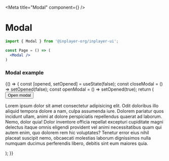 
<Meta title="Modal" component={<Modal/>} />

# Modal

```jsx
import { Modal } from '@inplayer-org/inplayer-ui';

const Page = () => (
  <Modal />
)
```

<Props of={Modal}/>

### Modal example

<Preview withSource="open">
  <Story name="modal">
    {() => {
        const [opened, setOpened] = useState(false);
        const closeModal = () => setOpened(false);
        const openModal = () => setOpened(true);
        return (
            <ModalStyles>
            <Button onClick={openModal}>Open modal</Button>
            <Modal title="Modal" isModalOpen={opened} closeModal={closeModal}>
                <p>
                Lorem ipsum dolor sit amet consectetur adipisicing elit. Odit doloribus illo aliquid
                tempora dolore a nam, culpa assumenda iure. Dolorem pariatur quos incidunt ullam, animi at
                dolore perspiciatis repellendus quaerat ad laborum. Nemo, dolor quia! Dolor inventore
                officia repellat excepturi cupiditate magni delectus itaque omnis eligendi provident vel
                animi necessitatibus quam qui autem enim, quo dolorem rem hic voluptates? Tenetur error
                eius nihil placeat suscipit nemo, obcaecati molestias laborum dignissimos nulla numquam
                ducimus perferendis libero, debitis sint eum maiores quia.
                </p>
            </Modal>
            </ModalStyles>
        );
    }}
  </Story>
</Preview>

